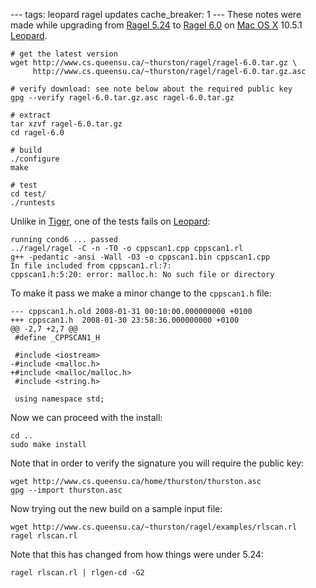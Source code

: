 ---
tags: leopard ragel updates
cache_breaker: 1
---
These notes were made while upgrading from [[Ragel 5.24]] to [[Ragel 6.0]] on [[Mac OS X]] 10.5.1 [[Leopard]].

<pre># get the latest version
wget http://www.cs.queensu.ca/~thurston/ragel/ragel-6.0.tar.gz \
     http://www.cs.queensu.ca/~thurston/ragel/ragel-6.0.tar.gz.asc

# verify download: see note below about the required public key
gpg --verify ragel-6.0.tar.gz.asc ragel-6.0.tar.gz

# extract
tar xzvf ragel-6.0.tar.gz
cd ragel-6.0

# build
./configure
make

# test
cd test/
./runtests</pre>

Unlike in [[Tiger]], one of the tests fails on [[Leopard]]:

<pre>running cond6 ... passed
../ragel/ragel -C -n -T0 -o cppscan1.cpp cppscan1.rl
g++ -pedantic -ansi -Wall -O3 -o cppscan1.bin cppscan1.cpp
In file included from cppscan1.rl:7:
cppscan1.h:5:20: error: malloc.h: No such file or directory</pre>

To make it pass we make a minor change to the <tt>cppscan1.h</tt> file:

<pre>--- cppscan1.h.old	2008-01-31 00:10:00.000000000 +0100
+++ cppscan1.h	2008-01-30 23:58:36.000000000 +0100
@@ -2,7 +2,7 @@
 #define _CPPSCAN1_H
 
 #include <iostream>
-#include <malloc.h>
+#include <malloc/malloc.h>
 #include <string.h>
 
 using namespace std;</pre>

Now we can proceed with the install:

<pre>cd ..
sudo make install</pre>

Note that in order to verify the signature you will require the public key:

<pre>wget http://www.cs.queensu.ca/home/thurston/thurston.asc
gpg --import thurston.asc</pre>

Now trying out the new build on a sample input file:

<pre>wget http://www.cs.queensu.ca/~thurston/ragel/examples/rlscan.rl
ragel rlscan.rl</pre>

Note that this has changed from how things were under 5.24:

<pre>ragel rlscan.rl | rlgen-cd -G2</pre>
